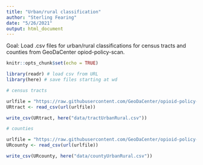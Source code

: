 ```yaml
---
title: "Urban/rural classification"
author: "Sterling Fearing"
date: "5/26/2021"
output: html_document
---
```

Goal: Load .csv files for urban/rural classifications for census tracts and counties from GeoDaCenter opiod-policy-scan. 

```r
knitr::opts_chunk$set(echo = TRUE)
```

```r
library(readr) # load csv from URL
library(here) # save files starting at wd
```

```r
# census tracts 

urlfile = "https://raw.githubusercontent.com/GeoDaCenter/opioid-policy-scan/master/data_final/HS02_RUCA_T.csv"
URtract <- read_csv(url(urlfile))

write_csv(URtract, here("data/tractUrbanRural.csv"))

```

```r
# counties

urlfile = "https://raw.githubusercontent.com/GeoDaCenter/opioid-policy-scan/master/data_final/HS02_C.csv"
URcounty <- read_csv(url(urlfile))

write_csv(URcounty, here("data/countyUrbanRural.csv"))

```

